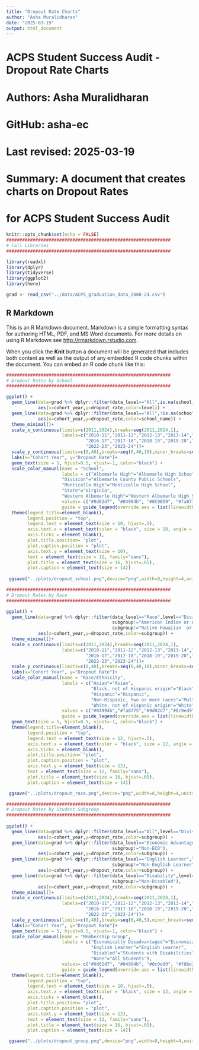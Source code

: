 ```yaml
---
title: "Dropout Rate Charts"
author: "Asha Muralidharan"
date: "2025-03-19"
output: html_document
---
```

##############################################################
# ACPS Student Success Audit - Dropout Rate Charts       
# Authors: Asha Muralidharan     
# GitHub: asha-ec                              
# Last revised: 2025-03-19
# Summary: A document that creates charts on Dropout Rates
#          for ACPS Student Success Audit
##############################################################

```r
knitr::opts_chunk$set(echo = FALSE)
##############################################################
# Call Libraries
##############################################################

library(readxl)
library(dplyr)
library(tidyverse)
library(ggplot2)
library(here)

grad <- read_csv("../data/ACPS_graduation_data_2008-24.csv")
```

## R Markdown

This is an R Markdown document. Markdown is a simple formatting syntax for authoring HTML, PDF, and MS Word documents. For more details on using R Markdown see <http://rmarkdown.rstudio.com>.

When you click the **Knit** button a document will be generated that includes both content as well as the output of any embedded R code chunks within the document. You can embed an R code chunk like this:

```r
##############################################################
# Dropout Rates by School
##############################################################

ggplot() +
  geom_line(data=grad %>% dplyr::filter(data_level=="All",is.na(school_name)),
            aes(x=cohort_year,y=dropout_rate,color=level)) +
  geom_line(data=grad %>% dplyr::filter(data_level=="All",!is.na(school_name)),
            aes(x=cohort_year,y=dropout_rate,color=school_name)) +
  theme_minimal()+
  scale_x_continuous(limits=c(2011,2024),breaks=seq(2011,2024,1),
                     labels=c("2010-11","2011-12","2012-13","2013-14","2014-15","2015-16",
                              "2016-17","2017-18","2018-19","2019-20","2020-21","2021-22",
                              "2022-23","2023-24"))+
  scale_y_continuous(limits=c(0,40),breaks=seq(0,40,10),minor_breaks=seq(0,40,5))+
  labs(x="Cohort Year", y="Dropout Rate")+
  geom_text(size = 5, hjust=0.5, vjust=-1, color="black") + 
  scale_color_manual(name = "School",
                     labels = c("Albemarle High"="Albemarle High School",
                     "Division"="Albemarle County Public Schools",
                     "Monticello High"="Monticello High School",
                     "State"="Virginia", 
                     "Western Albemarle High"="Western Albemarle High School"),
                     values= c("#9d02d7", "#04994b", "#0C9ED9", "#fa8775", "#F8BE3D"),
                     guide = guide_legend(override.aes = list(linewidth = 2),nrow=2))+
  theme(legend.title=element_blank(), 
        legend.position = "top", 
        legend.text = element_text(size = 10, hjust=.5), 
        axis.text.x = element_text(color = "black", size = 10, angle = 45, hjust = 1), 
        axis.ticks = element_blank(),
        plot.title.position= "plot", 
        plot.caption.position = "plot", 
        axis.text.y = element_text(size = 10), 
        text = element_text(size = 12, family="sans"), 
        plot.title = element_text(size = 16, hjust=.65), 
        plot.caption = element_text(size = 14))
  
 ggsave("../plots/dropout_school.png",device="png",width=8,height=4,units="in")


```
```r
##############################################################
# Dropout Rates by Race
##############################################################

ggplot() +
  geom_line(data=grad %>% dplyr::filter(data_level=="Race",level=="Division",
                                        subgroup!="American Indian or Alaska Native",
                                        subgroup!="Native Hawaiian  or Pacific Islander"),
            aes(x=cohort_year,y=dropout_rate,color=subgroup)) +
  theme_minimal()+
  scale_x_continuous(limits=c(2011,2024),breaks=seq(2011,2024,1),
                     labels=c("2010-11","2011-12","2012-13","2013-14","2014-15","2015-16",
                              "2016-17","2017-18","2018-19","2019-20","2020-21","2021-22",
                              "2022-23","2023-24"))+
  scale_y_continuous(limits=c(0,40),breaks=seq(0,40,10),minor_breaks=seq(0,40,5))+
  labs(x="Cohort Year", y="Dropout Rate")+
  scale_color_manual(name = "Race/Ethnicity",
                     labels = c("Asian"="Asian",
                                "Black, not of Hispanic origin"="Black",
                                "Hispanic"="Hispanic",
                                "Non-Hispanic, two or more races"="Multiracial",
                                "White, not of Hispanic origin"="White"),
                     values = c("#04994b","#fa8775","#9d02d7","#0c9ed9", "#f8be3d"),
                     guide = guide_legend(override.aes = list(linewidth = 2)))+
  geom_text(size = 5, hjust=0.5, vjust=-1, color="black") +
  theme(legend.title=element_blank(),
        legend.position = "top",
        legend.text = element_text(size = 12, hjust=.5),
        axis.text.x = element_text(color = "black", size = 12, angle = 45, hjust = 1),
        axis.ticks = element_blank(),
        plot.title.position= "plot",
        plot.caption.position = "plot",
        axis.text.y = element_text(size = 12),
        text = element_text(size = 12, family="sans"),
        plot.title = element_text(size = 16, hjust=.65),
        plot.caption = element_text(size = 14))

 ggsave("../plots/dropout_race.png",device="png",width=8,height=4,units="in")

```
```r

##############################################################
# Dropout Rates by Student Subgroup
##############################################################
  
ggplot() +
  geom_line(data=grad %>% dplyr::filter(data_level=="All",level=="Division"),
            aes(x=cohort_year,y=dropout_rate,color=subgroup)) +
  geom_line(data=grad %>% dplyr::filter(data_level=="Economic Advantage",level=="Division",
                                        subgroup!="Non-ECD"),
            aes(x=cohort_year,y=dropout_rate,color=subgroup)) +
  geom_line(data=grad %>% dplyr::filter(data_level=="English Learner",level=="Division",
                                        subgroup!="Non-English Learner"),
            aes(x=cohort_year,y=dropout_rate,color=subgroup)) +
  geom_line(data=grad %>% dplyr::filter(data_level=="Disability",level=="Division",
                                        subgroup!="Non-Disabled"),
            aes(x=cohort_year,y=dropout_rate,color=subgroup)) +
  theme_minimal()+
  scale_x_continuous(limits=c(2011,2024),breaks=seq(2011,2024,1),
                     labels=c("2010-11","2011-12","2012-13","2013-14","2014-15","2015-16",
                              "2016-17","2017-18","2018-19","2019-20","2020-21","2021-22",
                              "2022-23","2023-24"))+
  scale_y_continuous(limits=c(0,40),breaks=seq(0,40,5),minor_breaks=seq(0,40,1))+
  labs(x="Cohort Year", y="Dropout Rate")+
  geom_text(size = 5, hjust=0.5, vjust=-1, color="black") + 
  scale_color_manual(name = "Membership Group",
                     labels = c("Economically Disadvantaged"="Economically Disadvantaged",
                                "English Learner"="English Learner",
                                "Disabled"="Students with Disabilities",
                                "None"="All Students"),
                     values= c("#9d02d7", "#04994b", "#0c9ed9", "#f8be3d"),
                     guide = guide_legend(override.aes = list(linewidth = 2)))+
  theme(legend.title=element_blank(), 
        legend.position = "top", 
        legend.text = element_text(size = 10, hjust=.5), 
        axis.text.x = element_text(color = "black", size = 12, angle = 45, hjust = 1), 
        axis.ticks = element_blank(),
        plot.title.position= "plot", 
        plot.caption.position = "plot", 
        axis.text.y = element_text(size = 12), 
        text = element_text(size = 12, family="sans"), 
        plot.title = element_text(size = 16, hjust=.65), 
        plot.caption = element_text(size = 14))

 ggsave("../plots/dropout_group.png",device="png",width=8,height=4,units="in")


```